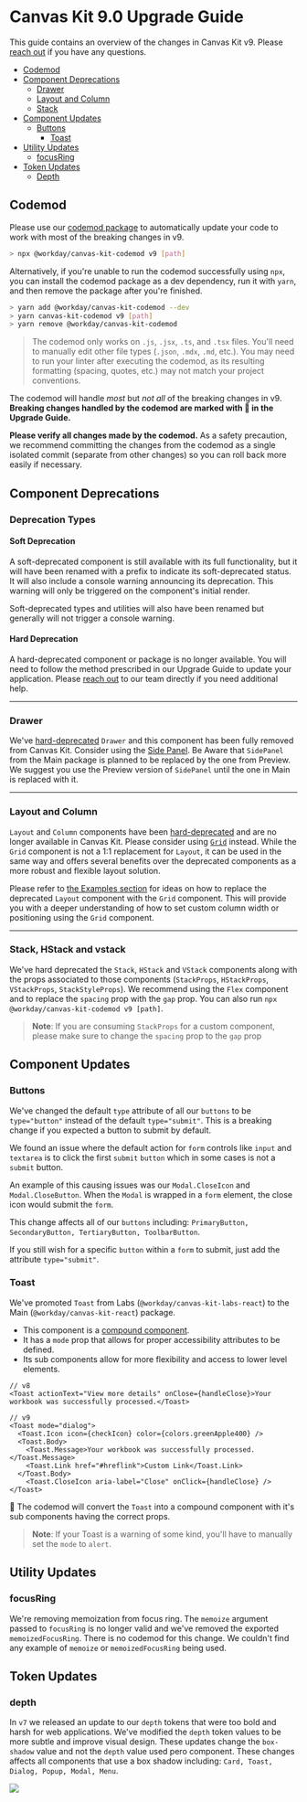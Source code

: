 

<Meta title="Guides/Upgrade Guides/v9.0" />

# Canvas Kit 9.0 Upgrade Guide

This guide contains an overview of the changes in Canvas Kit v9. Please
[reach out](https://github.com/Workday/canvas-kit/issues/new?labels=bug&template=bug.md) if you have
any questions.

- [Codemod](#codemod)
- [Component Deprecations](#component-deprecations)
  - [Drawer](#drawer)
  - [Layout and Column](#layout-and-column)
  - [Stack](#stack-hstack-vstack)
- [Component Updates](#component-updates)
  - [Buttons](#buttons)
	- [Toast](#toast)
- [Utility Updates](#utility-updates)
  - [focusRing](#focusring)
- [Token Updates](#token-updates)
	- [Depth](#depth)

## Codemod

Please use our [codemod package](https://github.com/Workday/canvas-kit/tree/master/modules/codemod)
to automatically update your code to work with most of the breaking changes in v9.

```sh
> npx @workday/canvas-kit-codemod v9 [path]
```

Alternatively, if you're unable to run the codemod successfully using `npx`, you can install the
codemod package as a dev dependency, run it with `yarn`, and then remove the package after you're
finished.

```sh
> yarn add @workday/canvas-kit-codemod --dev
> yarn canvas-kit-codemod v9 [path]
> yarn remove @workday/canvas-kit-codemod
```

> The codemod only works on `.js`, `.jsx`, `.ts`, and `.tsx` files. You'll need to manually edit
> other file types (`.json`, `.mdx`, `.md`, etc.). You may need to run your linter after executing
> the codemod, as its resulting formatting (spacing, quotes, etc.) may not match your project
> conventions.

The codemod will handle _most_ but _not all_ of the breaking changes in v9. **Breaking changes
handled by the codemod are marked with 🤖 in the Upgrade Guide.**

**Please verify all changes made by the codemod.** As a safety precaution, we recommend committing
the changes from the codemod as a single isolated commit (separate from other changes) so you can
roll back more easily if necessary.

## Component Deprecations

### Deprecation Types

#### Soft Deprecation

A soft-deprecated component is still available with its full functionality, but it will have been
renamed with a prefix to indicate its soft-deprecated status. It will also include a console warning
announcing its deprecation. This warning will only be triggered on the component's initial render.

Soft-deprecated types and utilities will also have been renamed but generally will not trigger a
console warning.

#### Hard Deprecation

A hard-deprecated component or package is no longer available. You will need to follow the method
prescribed in our Upgrade Guide to update your application. Please
[reach out](https://github.com/Workday/canvas-kit/issues/new?labels=bug&template=bug.md) to our team
directly if you need additional help.

---

### Drawer

<!---
TODO: Please review this section with documenting SidePanel deprication
-->

We've [hard-deprecated](#hard-deprecation) `Drawer` and this component has been fully removed from
Canvas Kit. Consider using the
[Side Panel](https://workday.github.io/canvas-kit/?path=/story/preview-side-panel--basic). Be Aware
that `SidePanel` from the Main package is planned to be replaced by the one from Preview. We suggest
you use the Preview version of `SidePanel` until the one in Main is replaced with it.

---

### Layout and Column

`Layout` and `Column` components have been [hard-deprecated](#hard-deprecation) and are no longer
available in Canvas Kit. Please consider using
[`Grid`](https://workday.github.io/canvas-kit/?path=/docs/components-containers-grid--basic)
instead. While the `Grid` component is not a 1:1 replacement for `Layout`, it can be used in the
same way and offers several benefits over the deprecated components as a more robust and flexible
layout solution.

Please refer to
[the Examples section](https://workday.github.io/canvas-kit/?path=/docs/examples-layouts--custom-column-positioning)
for ideas on how to replace the deprecated `Layout` component with the `Grid` component. This will
provide you with a deeper understanding of how to set custom column width or positioning using the
`Grid` component.

---

### Stack, HStack and vstack

We've hard deprecated the `Stack`, `HStack` and `VStack` components along with the props associated
to those components (`StackProps`, `HStackProps`, `VStackProps`, `StackStyleProps`). We recommend
using the `Flex` component and to replace the `spacing` prop with the `gap` prop. You can also run
`npx @workday/canvas-kit-codemod v9 [path]`.

> **Note**: If you are consuming `StackProps` for a custom component, please make sure to change the
> `spacing` prop to the `gap` prop

## Component Updates

### Buttons

We've changed the default `type` attribute of all our `buttons` to be `type="button"` instead of the
default `type="submit"`. This is a breaking change if you expected a button to submit by default.

We found an issue where the default action for `form` controls like `input` and `textarea` is to
click the first `submit` `button` which in some cases is not a `submit` button.

An example of this causing issues was our `Modal.CloseIcon` and `Modal.CloseButton`. When the
`Modal` is wrapped in a `form` element, the close icon would submit the `form`.

This change affects all of our `buttons` including:
`PrimaryButton, SecondaryButton, TertiaryButton, ToolbarButton`.

If you still wish for a specific `button` within a `form` to submit, just add the attribute
`type="submit"`.

### Toast

We've promoted `Toast` from Labs (`@workday/canvas-kit-labs-react`) to the Main
(`@workday/canvas-kit-react`) package.

- This component is a
  [compound component](/getting-started/for-developers/resources/compound-components/).
- It has a `mode` prop that allows for proper accessibility attributes to be defined.
- Its sub components allow for more flexibility and access to lower level elements.

```tsx
// v8
<Toast actionText="View more details" onClose={handleClose}>Your workbook was successfully processed.</Toast>

// v9
<Toast mode="dialog">
  <Toast.Icon icon={checkIcon} color={colors.greenApple400} />
  <Toast.Body>
    <Toast.Message>Your workbook was successfully processed.</Toast.Message>
    <Toast.Link href="#hreflink">Custom Link</Toast.Link>
  </Toast.Body>
	<Toast.CloseIcon aria-label="Close" onClick={handleClose} />
</Toast>
```

🤖 The codemod will convert the `Toast` into a compound component with it's sub components having
the correct props.

> **Note**: If your Toast is a warning of some kind, you'll have to manually set the `mode` to
> `alert`.

## Utility Updates

### focusRing

We're removing memoization from focus ring. The `memoize` argument passed to `focusRing` is no
longer valid and we've removed the exported `memoizedFocusRing`. There is no codemod for this
change. We couldn't find any example of `memoize` or `memoizedFocusRing` being used.

## Token Updates

### depth

In `v7` we released an update to our `depth` tokens that were too bold and harsh for web applications. We've modified the `depth` token values
to be more subtle and improve visual design. These updates change the `box-shadow` value and not the `depth` value used pero component. These changes
affects all components that use a box shadow including: `Card, Toast, Dialog, Popup, Modal, Menu`.

<img src={depthTokenUpdate} atl="A before and after of depth token values" />
